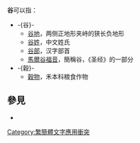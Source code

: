 '''谷'''可以指：
*-{谷}-
**[[谷地|谷地]]，两侧正地形夹峙的狭长负地形
**[[谷姓|谷姓]]，中文姓氏
**[[谷部|谷部]]，汉字部首
**[[馬爾谷福音|馬爾谷福音]]，簡稱谷，《圣经》的一部分
*-{穀}-
**[[穀物|穀物]]，禾本科粮食作物

== 參見 ==
* {{Lookfrom}}

{{disambig|G|cat=一字消歧義}}
[[Category:繁簡體文字應用衝突|Category:繁簡體文字應用衝突]]